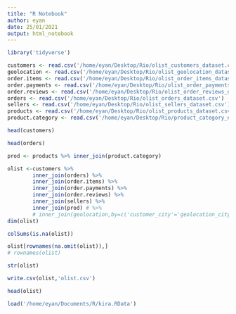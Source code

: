 ```yaml
---
title: "R Notebook"
author: eyan
date: 25/01/2021
output: html_notebook
---
```

```r
library('tidyverse')
```
```r
customers <- read.csv('/home/eyan/Desktop/Rio/olist_customers_dataset.csv')
geolocation <- read.csv('/home/eyan/Desktop/Rio/olist_geolocation_dataset.csv')
order.items <- read.csv('/home/eyan/Desktop/Rio/olist_order_items_dataset.csv')
order.payments <- read.csv('/home/eyan/Desktop/Rio/olist_order_payments_dataset.csv')
order.reviews <- read.csv('/home/eyan/Desktop/Rio/olist_order_reviews_dataset.csv')
orders <- read.csv('/home/eyan/Desktop/Rio/olist_orders_dataset.csv')
sellers <- read.csv('/home/eyan/Desktop/Rio/olist_sellers_dataset.csv')
products <- read.csv('/home/eyan/Desktop/Rio/olist_products_dataset.csv')
product.category <- read.csv('/home/eyan/Desktop/Rio/product_category_name_translation.csv')
```
```r
head(customers)
```
```r
head(orders)
```
```r
prod <- products %>% inner_join(product.category)

olist <-customers %>%
        inner_join(orders) %>%
        inner_join(order.items) %>%
        inner_join(order.payments) %>%
        inner_join(order.reviews) %>%
        inner_join(sellers) %>%
        inner_join(prod) # %>%
        # inner_join(geolocation,by=c('customer_city'='geolocation_city'))
dim(olist)
```
```r
colSums(is.na(olist))
```
```r
olist[rownames(na.omit(olist)),]
# rownames(olist)
```
```r
str(olist)
```
```r
write.csv(olist,'olist.csv')
```
```r
head(olist)
```
```r
load('/home/eyan/Documents/R/kira.RData')
```
```r

```

